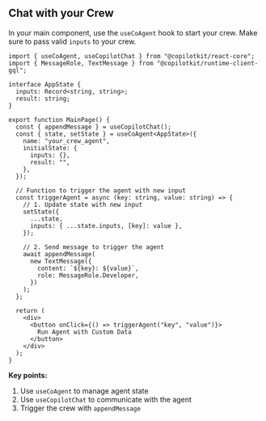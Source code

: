 
## Chat with your Crew

In your main component, use the `useCoAgent` hook to start your crew. Make sure to pass valid `inputs` to your crew.

```tsx title="main-page.tsx"
import { useCoAgent, useCopilotChat } from "@copilotkit/react-core";
import { MessageRole, TextMessage } from "@copilotkit/runtime-client-gql";

interface AppState {
  inputs: Record<string, string>;
  result: string;
}

export function MainPage() {
  const { appendMessage } = useCopilotChat();
  const { state, setState } = useCoAgent<AppState>({
    name: "your_crew_agent",
    initialState: {
      inputs: {},
      result: "",
    },
  });

  // Function to trigger the agent with new input
  const triggerAgent = async (key: string, value: string) => {
    // 1. Update state with new input
    setState({
      ...state,
      inputs: { ...state.inputs, [key]: value },
    });

    // 2. Send message to trigger the agent
    await appendMessage(
      new TextMessage({
        content: `${key}: ${value}`,
        role: MessageRole.Developer,
      })
    );
  };

  return (
    <div>
      <button onClick={() => triggerAgent("key", "value")}>
        Run Agent with Custom Data
      </button>
    </div>
  );
}
```

**Key points:**

1. Use `useCoAgent` to manage agent state
2. Use `useCopilotChat` to communicate with the agent
3. Trigger the crew with `appendMessage`
